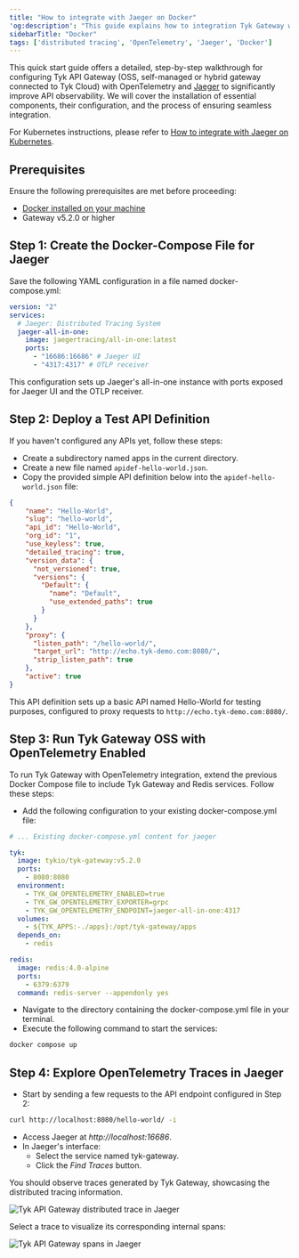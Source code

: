 ```yaml
---
title: "How to integrate with Jaeger on Docker"
'og:description': "This guide explains how to integration Tyk Gateway with OpenTelemetry and Jager on Docker to enhance API Observability"
sidebarTitle: "Docker"
tags: ['distributed tracing', 'OpenTelemetry', 'Jaeger', 'Docker']
---
```


This quick start guide offers a detailed, step-by-step walkthrough for configuring Tyk API Gateway (OSS, self-managed or hybrid gateway connected to Tyk Cloud) with OpenTelemetry and [Jaeger](https://www.jaegertracing.io/) to significantly improve API observability. We will cover the installation of essential components, their configuration, and the process of ensuring seamless integration.

For Kubernetes instructions, please refer to [How to integrate with Jaeger on Kubernetes](/5.5/otel_jaeger_k8s).

## Prerequisites

Ensure the following prerequisites are met before proceeding:

- [Docker installed on your machine](https://docs.docker.com/get-docker/)
- Gateway v5.2.0 or higher

## Step 1: Create the Docker-Compose File for Jaeger

Save the following YAML configuration in a file named docker-compose.yml:

```yaml
version: "2"
services:
  # Jaeger: Distributed Tracing System
  jaeger-all-in-one:
    image: jaegertracing/all-in-one:latest
    ports:
      - "16686:16686" # Jaeger UI
      - "4317:4317" # OTLP receiver
```

This configuration sets up Jaeger's all-in-one instance with ports exposed for Jaeger UI and the OTLP receiver.

## Step 2: Deploy a Test API Definition

If you haven't configured any APIs yet, follow these steps:

- Create a subdirectory named apps in the current directory.
- Create a new file named `apidef-hello-world.json`.
- Copy the provided simple API definition below into the `apidef-hello-world.json` file:


```json
{ 
    "name": "Hello-World",
    "slug": "hello-world",
    "api_id": "Hello-World",
    "org_id": "1",
    "use_keyless": true,
    "detailed_tracing": true,
    "version_data": {
      "not_versioned": true,
      "versions": {
        "Default": {
          "name": "Default",
          "use_extended_paths": true
        }
      }
    },
    "proxy": {
      "listen_path": "/hello-world/",
      "target_url": "http://echo.tyk-demo.com:8080/",
      "strip_listen_path": true
    },
    "active": true
}
```

This API definition sets up a basic API named Hello-World for testing purposes, configured to proxy requests to `http://echo.tyk-demo.com:8080/`.

## Step 3: Run Tyk Gateway OSS with OpenTelemetry Enabled

To run Tyk Gateway with OpenTelemetry integration, extend the previous Docker Compose file to include Tyk Gateway and Redis services. Follow these steps:

- Add the following configuration to your existing docker-compose.yml file:

```yaml
# ... Existing docker-compose.yml content for jaeger

tyk:
  image: tykio/tyk-gateway:v5.2.0
  ports:
    - 8080:8080
  environment:
    - TYK_GW_OPENTELEMETRY_ENABLED=true
    - TYK_GW_OPENTELEMETRY_EXPORTER=grpc
    - TYK_GW_OPENTELEMETRY_ENDPOINT=jaeger-all-in-one:4317
  volumes:
    - ${TYK_APPS:-./apps}:/opt/tyk-gateway/apps
  depends_on:
    - redis

redis:
  image: redis:4.0-alpine
  ports:
    - 6379:6379
  command: redis-server --appendonly yes
```

- Navigate to the directory containing the docker-compose.yml file in your terminal.
- Execute the following command to start the services:

```bash
docker compose up
```

## Step 4: Explore OpenTelemetry Traces in Jaeger

- Start by sending a few requests to the API endpoint configured in Step 2:
```bash
curl http://localhost:8080/hello-world/ -i
```

- Access Jaeger at *http://localhost:16686*.
- In Jaeger's interface:
  - Select the service named tyk-gateway.
  - Click the *Find Traces* button.

You should observe traces generated by Tyk Gateway, showcasing the distributed tracing information.

<img src="/img/distributed-tracing/opentelemetry/api-gateway-trace-tyk-jaeger.png" alt="Tyk API Gateway distributed trace in Jaeger" />

Select a trace to visualize its corresponding internal spans:

<img src="/img/distributed-tracing/opentelemetry/api-gateway-trace-tyk-jaeger-spans.png" alt="Tyk API Gateway spans in Jaeger" />


